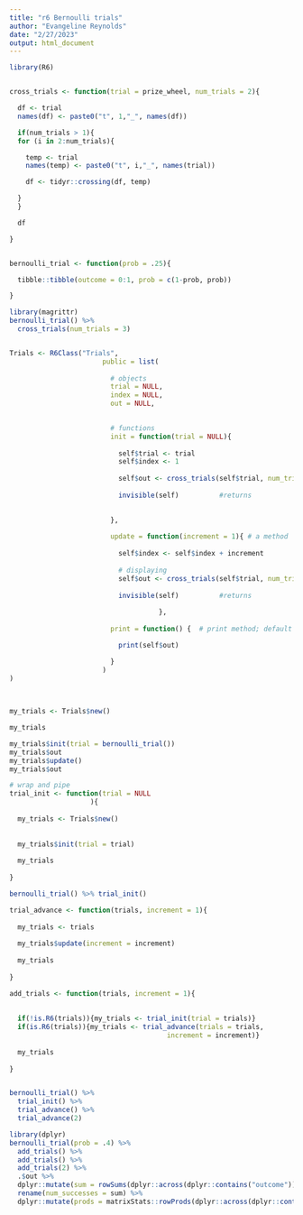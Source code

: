 ```yaml
---
title: "r6 Bernoulli trials"
author: "Evangeline Reynolds"
date: "2/27/2023"
output: html_document
---
```



```r
library(R6)


cross_trials <- function(trial = prize_wheel, num_trials = 2){

  df <- trial
  names(df) <- paste0("t", 1,"_", names(df))

  if(num_trials > 1){
  for (i in 2:num_trials){

    temp <- trial
    names(temp) <- paste0("t", i,"_", names(trial))

    df <- tidyr::crossing(df, temp)

  }
  }

  df

}


bernoulli_trial <- function(prob = .25){

  tibble::tibble(outcome = 0:1, prob = c(1-prob, prob))

}

library(magrittr)
bernoulli_trial() %>% 
  cross_trials(num_trials = 3)


Trials <- R6Class("Trials",
                       public = list(
                         
                         # objects
                         trial = NULL,
                         index = NULL,
                         out = NULL,
                         

                         # functions
                         init = function(trial = NULL){
                           
                           self$trial <- trial
                           self$index <- 1
                           
                           self$out <- cross_trials(self$trial, num_trials = self$index)
                           
                           invisible(self)          #returns

                           
                         },
                         
                         update = function(increment = 1){ # a method
                           
                           self$index <- self$index + increment
                           
                           # displaying
                           self$out <- cross_trials(self$trial, num_trials = self$index)
                          
                           invisible(self)          #returns
                           
                                     },
                         
                         print = function() {  # print method; default is to print everything

                           print(self$out)

                         }
                       )
)
                      
                
```





```r

my_trials <- Trials$new() 

my_trials

my_trials$init(trial = bernoulli_trial())
my_trials$out
my_trials$update()
my_trials$out

```



```r
# wrap and pipe
trial_init <- function(trial = NULL
                    ){
  
  my_trials <- Trials$new()
  
  
  my_trials$init(trial = trial)
  
  my_trials
  
}

bernoulli_trial() %>% trial_init()

trial_advance <- function(trials, increment = 1){
  
  my_trials <- trials
  
  my_trials$update(increment = increment)
  
  my_trials
  
}

add_trials <- function(trials, increment = 1){
  
  
  if(!is.R6(trials)){my_trials <- trial_init(trial = trials)}
  if(is.R6(trials)){my_trials <- trial_advance(trials = trials, 
                                       increment = increment)}
  
  my_trials
  
}


bernoulli_trial() %>%
  trial_init() %>% 
  trial_advance() %>% 
  trial_advance(2)

library(dplyr)
bernoulli_trial(prob = .4) %>% 
  add_trials() %>% 
  add_trials() %>% 
  add_trials(2) %>% 
  .$out %>% 
  dplyr::mutate(sum = rowSums(dplyr::across(dplyr::contains("outcome")))) %>% 
  rename(num_successes = sum) %>% 
  dplyr::mutate(prods = matrixStats::rowProds(dplyr::across(dplyr::contains("prob") %>% as.matrix)))

```

